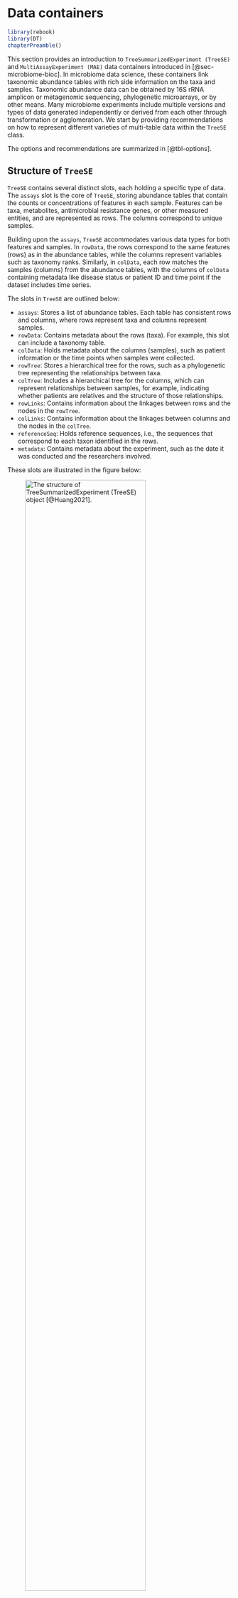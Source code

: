 # Data containers {#sec-containers}

```r
library(rebook)
library(DT)
chapterPreamble()
```

This section provides an introduction to `TreeSummarizedExperiment (TreeSE)`
and `MultiAssayExperiment (MAE)` data containers introduced in
[@sec-microbiome-bioc]. In microbiome data science, these containers
link taxonomic abundance tables with rich side information on the taxa and
samples. Taxonomic abundance data can be obtained by 16S rRNA amplicon
or metagenomic sequencing, phylogenetic microarrays, or by other
means. Many microbiome experiments include multiple versions and types
of data generated independently or derived from each other through
transformation or agglomeration. We start by providing recommendations
on how to represent different varieties of multi-table data within the
`TreeSE` class.

The options and recommendations are summarized in [@tbl-options].

## Structure of `TreeSE`

`TreeSE` contains several distinct slots, each holding a specific type of data.
The `assays` slot is the core of `TreeSE`, storing abundance tables that
contain the counts or concentrations of features in each sample.
Features can be taxa, metabolites, antimicrobial resistance genes, or other
measured entities, and are represented as rows. The columns correspond to
unique samples.

Building upon the `assays`, `TreeSE` accommodates various data types for both
features and samples. In `rowData`, the rows correspond to the same features
(rows) as in the abundance tables, while the columns represent variables such as
taxonomy ranks. Similarly, in `colData`, each row matches the samples (columns)
from the abundance tables, with the columns of `colData` containing metadata
like disease status or patient ID and time point if the dataset includes time
series.

The slots in `TreeSE` are outlined below:

- `assays`: Stores a list of abundance tables. Each table has consistent rows and columns, where rows represent taxa and columns represent samples.
- `rowData`: Contains metadata about the rows (taxa). For example, this slot can include a taxonomy table.
- `colData`: Holds metadata about the columns (samples), such as patient information or the time points when samples were collected.
- `rowTree`: Stores a hierarchical tree for the rows, such as a phylogenetic tree representing the relationships between taxa.
- `colTree`: Includes a hierarchical tree for the columns, which can represent relationships between samples, for example, indicating whether patients are relatives and the structure of those relationships.
- `rowLinks`: Contains information about the linkages between rows and the nodes in the `rowTree`.
- `colLinks`: Contains information about the linkages between columns and the nodes in the `colTree`.
- `referenceSeq`: Holds reference sequences, i.e., the sequences that correspond to each taxon identified in the rows.
- `metadata`: Contains metadata about the experiment, such as the date it was conducted and the researchers involved.

These slots are illustrated in the figure below:

![The structure of TreeSummarizedExperiment (TreeSE) object [@Huang2021].](figures/treese.png){width="80%"}

Additionally, TreeSE includes:

- `reducedDim`: Contains reduced dimensionality representations of the samples, such as Principal Component Analysis (PCA) results (see [@sec-community-similarity].
- `altExp`: Stores alternative experiments, which are `TreeSE` objects sharing the same samples but with different feature sets.

Among these, `assays`, `rowData`, `colData`, and `metadata` are shared with the
`SummarizedExperiment` (`SE`) data container. `reducedDim` and `altExp` come
from inheriting the `SingleCellExperiment` (`SCE`) class. The `rowTree`,
`colTree`, `rowLinks`, `colLinks`, and `referenceSeq` slots are unique to
`TreeSE`.

## Rows and columns {#sec-rows-and-cols}

Let us load example data and store it in variable `tse`.

```r
library(mia)
data("GlobalPatterns", package = "mia")
tse <- GlobalPatterns
tse
```

The `TreeSE` object, similar to a standard `data.frame` or `matrix`, has rows
and columns. Typically, samples are stored in columns, while taxa (or features)
are stored in rows. You can extract subsets of the data, such as the first
five rows (first five taxa) and certain three columns (certain three samples). 
The object manages the linkages between data (e.g., the assay data and the sample
metadata), ensuring that when you subset the data object, all its parts 
are subsetted simultaneously, such that they remain matched with each other.

```r
#| label: subset_intro

tse <- tse[1:5, c(1, 19, 16)]
tse
```

Compared to the original data the dimensions are for rows and columns 5 and 3,
respectively.

::: {.callout-note}
## Note

`SummarizedExperiment` objects have rows and columns.
Also `MultiAssayExperiment`, introduced in [@sec-mae] have rows and cols but
the structure is more complicated. You can find more examples on subsetting
from [@sec-treese_subsetting].

:::

## Assay data {#sec-assay-slot}

When studying microbiomes, the primary type of data is in the form of abundance
of given microbes in given samples. This sample per taxa table forms the 
core of the TreeSE object, called the  ‘The assay data’ .

An assay is a measurement of the presence and abundance of different microbial
taxa in a sample. The assay data records this in a table where rows are unique
taxa and columns are unique samples and each entry contains a number 
describing how many of a given taxon is present in a given sample. Note that 
when storing assays, the original data is count-based. However, due to the 
nature of how microbiome data is produced, these count-based abundances rarely 
reflect the true counts of microbial taxa in the sample, and thus the abundance 
tables often undergo different transformations, such as logarithmic, Centered 
Log-Ratio (CLR), or relative abundance to make these abundance values comparable 
with each other. See[@sec-assay-transform] for more information on transformations.

The microbial abundance tables are stored in _**assays**_. The assays slot 
contains the abundance data as multiple count matrices. The result of assays
is a list of matrices.

```r
assays(tse)
```

Individual assays can be accessed via `assay`.

```r
assay(tse, "counts") |> head()
```

So, in summary, in the world of microbiome analysis, an assay is essentially
a way to describe the composition of microbes in a given sample. This way we
can summarise the microbiome profile of a human gut or a sample of soil. 

Furthermore, to illustrate the use of multiple assays, we can create an empty
matrix and add it to the object.

```r
mat <- matrix(nrow = nrow(tse), ncol = ncol(tse))
assay(tse, "empty_table", withDimnames=FALSE) <- mat
assays(tse)
```

Now there are two assays available in the `tse` object, `counts` and
`empty_table`.

```r
assay(tse, "empty_table") |> head()
```

Here the dimension of the assay data remains unchanged. This is in fact
a requirement for the assays.

## colData

`colData` contains information about the samples used in the study. This
sample metadata can include details such as the sample ID, the primers used in
the analysis, the barcodes associated with the sample (truncated or complete),
the type of sample (e.g. soil, fecal, mock) and a description of the sample.

```r
colData(tse)
```

To illustrate, ***X.SampleID*** gives the sample identifier, ***SampleType***
indicates the sample type (e.g. soil, fecal matter, control) and
***Description*** provides an additional description of the sample.

## rowData {#sec-rowData}

`rowData` contains data on the features, such as microbial taxa of the analyzed 
samples. This is particularly important in the microbiome field for storing 
taxonomic information, such as the Species, Genus or Family of the different 
microorganisms present in samples. This taxonomic information is extremely important 
for understanding the composition and diversity of the microbiome in each sample.


```r
rowData(tse)
```

## rowTree

Phylogenetic trees play an important role in the microbiome field. Many times it 
is useful to know how closely related the microbial taxa present in the data are. 
For example, to calculate widely-used phylogenetically weighted microbiome 
dissimilarity metrics such as UniFrac and wUniFrac, we need information
on not only the presence and abundance of microbial taxa in each sample but 
also the evolutionary relatedness among these taxa. The `TreeSE` class can 
keep track of relations among features (taxa) via two functions, 
`rowTree` and `rowLinks`.

A tree can be accessed via `rowTree` as `phylo` object.

```r
rowTree(tse)
```

Each row in `TreeSE` is linked to a specific node in a tree. This relationship
is stored in the `rowLinks` slot, which has the same  rows as `TreeSE`.
The `rowLinks` slot contains information about which tree node corresponds to
each row and whether the node is a leaf (tip) or an internal node, among other
details.

```r
rowLinks(tse)
```

Please note that there can be a 1:1 relationship between tree nodes and
features, but this is not a must-have. This means there can be features that
are not linked to nodes, and nodes that are not linked to features. To change
the links in an existing object, the `changeTree()` function is available.

## Alternative Experiments {#sec-alt-exp}

_**Alternative experiments**_  (`altExp`) complement _assays_. They can contain
complementary data, which is no longer tied to the same dimensions as
the assay data. However, the number of samples (columns) must be the
same.

This can come into play, for instance, when one has taxonomic
abundance profiles quantified using different measurement technologies,
such as phylogenetic microarrays, amplicon sequencing, or metagenomic
sequencing. Another common use case is including abundance tables for
different taxonomic ranks. Such alternative experiments concerning the
same set of samples can be stored as

1. Separate _assays_ assuming that the taxonomic information can be mapped 
between features directly 1:1; or 
2. Data in the `altExp` slot of the `TreeSE`, if the feature 
dimensions differ. Each element of the `altExp` slot is a `SE`
or an object from a derived class with independent feature data.

The following shows how to store taxonomic abundance tables
agglomerated at different taxonomic levels. However, the data could as
well originate from entirely different measurement sources (e.g., 16S 
amplicon and metagenomic sequence data) as long as the samples match.

Let us first subset the data so that it has only two rows.

```r
tse_sub <- tse[1:2, ]
# Both have the same number of columns (samples)
dim(tse)
dim(tse_sub)
```

Then we can add the new data object as an alternative experiment in the
original data.

```r
# Add the new data object to the original data object as an alternative
# experiment with the specified name
altExp(tse, "subsetted") <- tse_sub

# Retrieve and display the names of alternative experiments available
altExpNames(tse)
```

Now, if we subset the data, this acts on both the `altExp` and the assay data.

```r
tse_single_sample <- tse[, 1]
dim(altExp(tse_single_sample,"subsetted"))
```

For more details on _altExp_, you can check the
[introduction](https://bioconductor.org/packages/release/bioc/vignettes/SingleCellExperiment/inst/doc/intro.html)
to the `SingleCellExperiment` package [@R_SingleCellExperiment].

## Multiple experiments {#sec-mae}

_**Multiple experiments**_ relate to complementary measurement types from
the same samples, such as transcriptomic or metabolomic profiling of the 
microbiome. Multiple experiments can be represented using the same
options as alternative experiments, or by using the
`MAE` class [@Ramos2017]. Depending on how the
datasets relate to each other the data can be stored as:

1. `altExp` if the samples can be matched directly 1:1; or
2. As `MAE` objects, in which the connections between
samples are defined through a `sampleMap`. Each element on the
`ExperimentList` of an `MAE` is `matrix` or
`matrix`-like objects, including `SE` objects, and
the number of samples can differ between the elements.

In a `MAE`, the "subjects" represent patients. The `MAE` has four main slots,
with `experiments` being the core. This slot holds a list of experiments, each
in (`Tree`)`SE` format. To handle complex mappings between samples
(observations) across different experiments, the `sampleMap` slot stores
information about how each
sample in the experiments is linked to a patient. Metadata for each patient is
stored in the `colData` slot. Unlike the `colData` in `TreeSE`, this `colData`
is meant to store only metadata that remains constant throughout the trial.

- `experiments`: Contains experiments, such as different omics data, in TreeSE format.
- `sampleMap`: Holds linkages between patients (subjects) and samples in the experiments (observations).
- `colData`: Includes patient metadata that remains unchanged throughout the trial.

These slots are illustrated in the figure below:

![The structure of MultiAssayExperiment (MAE) object [@Ramos2017].](figures/mae.png){width="60%"}

Additionally, the object includes a `metadata` slot that contains information
about the dataset, such as the trial period and the creator of the `MAE` object.

The `MAE` object can handle more complex relationships between experiments.
It manages the linkages between samples and experiments, ensuring that
the data remains consistent and well-organized.

```r
#| label: show_mae

data("HintikkaXOData")
mae <- HintikkaXOData
mae
```

The `sampleMap` is a crucial component of the `MAE` object as it acts as an
important bookkeeper, maintaining the information about which samples are
associated with which experiments. This ensures that data linkages are
correctly managed and preserved across different types of measurements.

```r
#| label: show_mae2

sampleMap(mae) |> head()
```

For illustration, let's subset the data by taking first five samples.

```r
#| label: show_mae3

mae <- mae[ , 1:5, ]
mae
```

::: {.callout-note}
## Note

If you have multiple experiments containing multiple measures from same sources 
(e.g., patients/host, individuals/sites), you can utilize the `MultiAssayExperiment` 
object to keep track of which samples belong to which patient.

:::

The following dataset illustrates how to utilize the sample mapping system in
`MAE`. It includes two omics data: biogenic amines and fatty acids,
collected from 10 chickens.

```r
#| label: show_holofood_mae

mae <- readRDS(system.file("extdata", "mae_holofood.Rds", package = "OMA"))
mae
```

We can see that there are more than ten samples per omic dataset due to
multiple samples from different time points collected for some animals. 
From the `colData` of `MAE`, we can observe the individual animal metadata,
including information that remains constant throughout the trial.

```r
#| label: show_coldata_mae
colData(mae)
```

The `sampleMap` slot now contains mappings between each unique sample and the
corresponding individual animal. There are as many rows as there are total samples.

The "colname" column refers to the samples in the omic dataset identified in
the "assay" column, while the "primary" column provides information about the
animals. You will notice that some animals are listed multiple times,
reflecting the multiple omics and time points collected for those individuals.

```r
#| label: show_samplemap_mae

sampleMap(mae)
```

For information have a look at the
[intro vignette](https://bioconductor.org/packages/release/bioc/vignettes/MultiAssayExperiment/inst/doc/MultiAssayExperiment.html)
of the `MultiAssayExperiment` package.

::: {.callout-tip}
## Recommended options for storing multiple data tables in microbiome studies

   Option   Rows (features)    Cols (samples)               Recommended
---------   --------------    ---------------  ------------------------
   assays  	         match              match       Data transformations
   altExp             free              match    Alternative experiments
MultiAssay            free      free (mapping)    Multi-omic experiments

:
The _assays_ are best suited for data transformations (one-to-one match between
samples and columns across the assays). The _alternative experiments_ are
particularly suitable for alternative versions of the data that are of same
type but may have a different number of features (e.g. taxonomic groups); this
is for instance the case with taxonomic abundance tables agglomerated at
different levels (e.g. genus vs. phyla) or alternative profiling technologies
(e.g. amplicon sequencing vs. shallow shotgun metagenomics). For alternative
experiments one-to-one match between samples (cols) is libraryd but the
alternative experiment tables can have different numbers of features (rows).
Finally, elements of the _MAE_ provide the most flexible way to incorporate
multi-omic data tables with flexible numbers of samples and features. We
recommend these conventions as the basis for methods development and application
in microbiome studies. {#tbl-options}

Multi-assay analyses, discussed in sections [@sec-cross-correlation] and
[@sec-multiassay_ordination], can be facilitated by the multi-assay data
containers,
_TreeSummarizedExperiment_ and _MultiAssayExperiment_. These are
scalable and contain different types of data in a single container,
making this framework particularly suited for multi-assay microbiome
data incorporating different types of complementary data sources in a
single, reproducible workflow. An alternative experiment can be stored in
_altExp_ slot of the SE data container. Alternatively, both experiments can be
stored side-by-side in an `MAE` data container.

:::

::: {.callout-tip icon=false}
## Exercises

**Goal:** The goal of these exercises is to understand the elements and
structure of `TreeSE` object.

**Exercise 1: Assay retrieval**

1. Load any of the example datasets mentioned in [@sec-example-data].

2. List the names of all available assays. Which tables there are present?

3. Fetch the list of assays. How long the list is?

4. Retrieve the available assay as `matrix`. Briefly explore the data. Can you
see many zeroes? If so, why the data contains many zeroes?

**Exercise 2: Sample information**

1. Import the `mia` package, load any of the example datasets mentioned in
[@sec-example-data].

2. Check the names of the samples.

3. List the available columns in sample metadata.

4. Do the same now for the rows of sample metadata. What these names correspond?

5. Visualize the sample metadata with `View()` and briefly look at the
information stored in the different columns.

**Exercise 3: Feature information**

1. Import the `mia` package, load any of the example datasets mentioned in
[@sec-example-data].

2. Check the names of the features.

3. List the available columns in feature metadata or taxonomy table.

4. Do the same now for the rows of `rowData`. What these names correspond?

5. Visualize the feature metadata with `View()` and briefly look at the
information stored in the different columns.

**Exercise 4: Other elements**

Extract some of the other `TreeSE` elements listed in chapter [@sec-containers].
However, note that such data are not always included.

1. Import the mia package, load any of the example datasets mentioned in
[@sec-example-data].

2. Fetch the metadata of the `TreeSE`. Is there any information available?

3. Access the phylogenetic tree. How big is it in terms of tips and nodes?

4. Check if a sample tree is available.

5. If present, obtain the information on feature DNA sequences from the
`referenceSeq` slot.

Useful functions:

`data()`, `assayNames()`, `assays()`, ¸`assay()`, `colData()`, `rowData()`,
`rownames()`, `colnames()`, `rowTree()`, `colTree()`, `referenceSeq()`

:::
